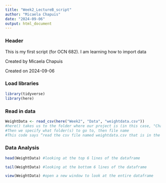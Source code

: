 ```yaml
---
title: "Week2_LectureB_script"
author: "Micaela Chapuis"
date: "2024-09-06"
output: html_document
---
```


### Header 
This is my first script (for OCN 682). I am learning how to import data

Created by Micaela Chapuis

Created on 2024-09-06


### Load libraries
```r
library(tidyverse)
library(here)
```

### Read in data
```r
WeightData <- read_csv(here("Week2", "Data", "weightdata.csv"))
#here() takes us to the folder where our project is (in this case, "Chapuis")
#Then we specify what folder(s) to go to, then file name
#This code says “read the csv file named weightdata.csv that is in the folder Data, within Week2”
```


### Data Analysis
```r
head(WeightData) #looking at the top 6 lines of the dataframe
```

```r
tail(WeightData) #looking at the bottom 6 lines of the dataframe
```

```r
view(WeightData) #open a new window to look at the entire dataframe
```


